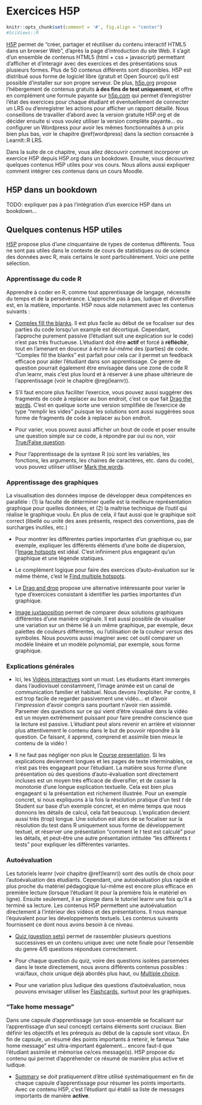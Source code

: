 # Exercices H5P {#h5p}

```r
knitr::opts_chunk$set(comment = '#', fig.align = "center")
#SciViews::R
```

[H5P](https://h5p.org/) permet de "créer, partager et réutiliser du contenu interactif HTML5 dans un browser Web", d'après la page d'introduction du site Web. Il s'agit d'un ensemble de contenus HTML5 (html + css + javascript) permettant d'afficher et d'interagir avec des exercices et des présentations sous plusieurs formes. Plus de 50 contenus différents sont disponibles. H5P est distribué sous forme de logiciel libre (gratuit et Open Source) qu'il est possible d'installer sur son propre serveur. De plus, [h5p.org](https://h5p.org/) propose l'hébergement de contenus gratuits **à des fins de test uniquement**, et offre en complément une formule payante sur [h5p.com](https://h5p.com/) qui permet d'enregistrer l'état des exercices pour chaque étudiant et éventuellement de connecter un LRS ou d'enregistrer les actions pour afficher un rapport détaillé. Nous conseillons de travailler d'abord avec la version gratuite H5P.org et de décider ensuite si vous voulez utiliser la version complète payante... ou configurer un Wordpress pour avoir les mêmes fonctionnalités à un prix bien plus bas, voir le chapitre \@ref(wordpress) dans la section consacrée à LearnIt::R LRS.

Dans la suite de ce chapitre, vous allez découvrir comment incorporer un exercice H5P depuis H5P.org dans un bookdown. Ensuite, vous découvrirez quelques contenus H5P utiles pour vos cours. Nous allons aussi expliquer comment intégrer ces contenus dans un cours Moodle.

## H5P dans un bookdown

TODO: expliquer pas à pas l'intégration d'un exercice H5P dans un bookdown...

## Quelques contenus H5P utiles

[H5P](https://h5p.org/content-types-and-applications) propose plus d'une cinquantaine de types de contenus différents. Tous ne sont pas utiles dans le contexte de cours de statistiques ou de science des données avec R, mais certains le sont particulièrement. Voici une petite sélection.

### Apprentissage du code R

Apprendre à coder en R, comme tout apprentissage de langage, nécessite du temps et de la persévérance. L'approche pas à pas, ludique et diversifiée est, en la matière, importante. H5P nous aide notamment avec les contenus suivants :

- [Complex fill the blanks](https://h5p.org/advanced-fill-the-blanks). Il est plus facile au début de se focaliser sur des parties du code lorsqu'un example est décortiqué. Cependant, l'approche purement passive (l'étudiant suit une explication sur le code) n'est pas très fructueuse. L'étudiant doit être **actif** et forcé à **réfléchir**, tout en l'amenant en douceur à écrire *lui-même*  des (parties) de code. "Complex fill the blanks" est parfait pour cela car il permet un feedback efficace pour aider l'étudiant dans son apprentissage. Ce genre de question pourrait également être envisagée dans une zone de code R d'un learnr, mais c'est plus lourd et à réserver à une phase ultérieure de l'apprentissage (voir le chapitre \@reg(learnr)).

- S'il faut encore plus faciliter l'exercice, vous pouvez aussi suggérer des fragments de code à replacer au bon endroit, c'est ce que fait [Drag the words](https://h5p.org/drag-the-words). C'est en quelque sorte une version simplifiée de l'exercice de type "remplir les vides" puisque les solutions sont aussi suggérées sous forme de fragments de code à replacer au bon endroit.

- Pour varier, vous pouvez aussi afficher un bout de code et poser ensuite une question simple sur ce code, à répondre par oui ou non, voir [True/False question](https://h5p.org/true-false).

- Pour l'apprentissage de la syntaxe R (où sont les variables, les fonctions, les arguments, les chaines de caractères, etc. dans du code), vous pouvez utiliser utiliser [Mark the words](https://h5p.org/mark-the-words).

### Apprentissage des graphiques

La visualisation des données impose de développer deux compétences en parallèle : (1) la faculté de déterminer quelle est la meilleure représentation graphique pour quelles données, et (2) la maîtrise technique de l'outil qui réalise le graphique voulu. En plus de cela, il faut aussi que le graphique soit correct (libellé ou unité des axes présents, respect des conventions, pas de surcharges inutiles, etc.)

- Pour montrer les différentes parties importantes d'un graphique ou, par exemple, expliquer les différents éléments d'une boite de dispersion, l'[Image hotspots](https://h5p.org/image-hotspots) est idéal. C'est infiniment plus engageant qu'un graphique et une légende statiques.

- Le complément logique pour faire des exercices d’auto-évaluation sur le même thème, c’est le [Find multiple hotspots](https://h5p.org/find-multiple-hotspots).

- Le [Drag and drop](https://h5p.org/drag-and-drop) propose une alternative intéressante pour varier le type d'exercices consistant à identifier les parties importantes d'un graphique. 

- [Image juxtaposition](https://h5p.org/image-juxtaposition) permet de comparer deux solutions graphiques différentes d'une manière originale. Il est aussi possible de visualiser une variation sur un thème lié à un même graphique, par exemple, deux palettes de couleurs différentes, ou l'utilisation de la couleur *versus* des symboles. Nous pouvons aussi imaginer avec cet outil comparer un modèle linéaire et un modèle polynomial, par exemple, sous forme graphique.

### Explications générales

- Ici, les [Vidéos interactives](https://h5p.org/interactive-video) sont un must. Les étudiants étant immergés dans l'audiovisuel constamment, l'image animée est un canal de communication familier et habituel. Nous devons l'exploiter. Par contre, il est trop facile de regarder passivement une vidéo... et d'avoir l'*impression* d'avoir compris sans pourtant n'avoir rien assimilé. Parsemer des questions sur ce qui vient d'être visualisé dans la vidéo est un moyen extrêmement puissant pour faire prendre conscience que la lecture est passive. L'étudiant peut alors revenir en arrière et visionner plus attentivement le contenu dans le but de pouvoir répondre à la question. Ce faisant, il apprend, comprend et assimile bien mieux le contenu de la vidéo !

- Il ne faut pas négliger non plus le [Course presentation](https://h5p.org/presentation). Si les explications deviennent longues et les pages de texte interminables, ce n'est pas très engageant pour l'étudiant. La matière sous forme d'une présentation où des questions d'auto-évaluation sont directement incluses est un moyen très efficace de diversifier, et de casser la monotonie d'une longue explication textuelle. Cela est bien plus engageant si la présentation est richement illustrée. Pour un exemple concret, si nous expliquons à la fois la résolution pratique d'un test *t* de Student sur base d'un exemple concret, et en même temps que nous donnons les détails de calcul, cela fait beaucoup. L'explication devient aussi très (trop) longue. Une solution est alors de se focaliser sur la résolution du test dans R uniquement sous forme de développement textuel, et réserver une présentation "comment le *t* test est calculé" pour les détails, et peut-être une autre présentation intitulée "les différents *t* tests" pour expliquer les différentes variantes.

### Autoévaluation

Les tutoriels learnr (voir chapitre \@ref(learnr)) sont des outils de choix pour l'autoévaluation des étudiants. Cependant, une autoévaluation plus rapide et plus proche du matériel pédagogique lui-même est encore plus efficace en première lecture (lorsque l'étudiant lit pour la première fois le matériel en ligne). Ensuite seulement, il se plonge dans le tutoriel learnr une fois qu'il a terminé sa lecture. Les contenus H5P permettent une autoévaluation directement à l'intérieur des vidéos et des présentations. Il nous manque l'équivalent pour les développements textuels. Les contenus suivants fournissent ce dont nous avons besoin à ce niveau.

- [Quiz (question sets)](https://h5p.org/question-set) permet de rassembler plusieurs questions successives en un contenu unique avec une note finale pour l'ensemble du genre 4/6 questions répondues correctement.

- Pour chaque question du quiz, voire des questions isolées parsemées dans le texte directement, nous avons différents contenus possibles : vrai/faux, choix unique déjà abordés plus haut, ou [Multiple choice](https://h5p.org/multichoice).

- Pour une variation plus ludique des questions d'autoévaluation, nous pouvons envisager utiliser les [Flashcards](https://h5p.org/flashcards), surtout pour les graphiques.

### "Take home message"

Dans une capsule d'apprentissage (un sous-ensemble se focalisant sur l'apprentissage d'un seul concept) certains éléments sont cruciaux. Bien définir les objectifs et les prérequis au début de la capsule sont vitaux. En fin de capsule, un résumé des points importants à retenir, le fameux "take home message" est ultra-important également... encore faut-il que l'étudiant assimile et mémorise ce/ces message(s). H5P propose du contenu qui permet d'appréhender ce résumé de manière plus active et ludique.

- [Summary](https://h5p.org/summary) se *doit* pratiquement d'être utilisé systématiquement en fin de chaque capsule d'apprentissage pour résumer les points importants. Avec ce contenu H5P, c'est l'étudiant qui établi sa liste de messages importants de manière **active**.
